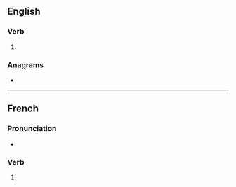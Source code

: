 {{also|arborisés}}
==English==

===Verb===
{{head|en|verb form}}

# {{en-third-person singular of|arborise}}

===Anagrams===
* {{anagrams|en|a=abeiorrss|Barrioses}}

----

==French==

===Pronunciation===
* {{homophones|fr|arborise|arborisent}}

===Verb===
{{head|fr|verb form}}

# {{inflection of|fr|arboriser||2|s|pres|ind//sub}}